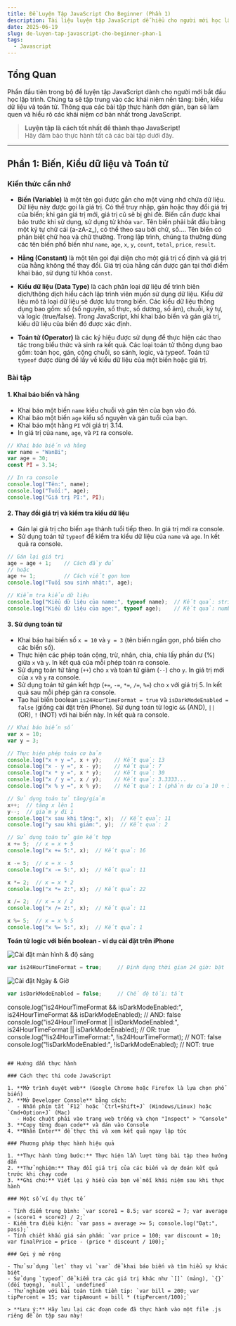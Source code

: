 ```yaml
---
title: Đề Luyện Tập JavaScript Cho Beginner (Phần 1)
description: Tài liệu luyện tập JavaScript dễ hiểu cho người mới học lập trình với các bài tập cơ bản về biến, kiểu dữ liệu và toán tử, sử dụng tên biến phổ biến.
date: 2025-06-19
slug: de-luyen-tap-javascript-cho-beginner-phan-1
tags:
  - Javascript
---
```


## Tổng Quan

Phần đầu tiên trong bộ đề luyện tập JavaScript dành cho người mới bắt đầu học lập trình. Chúng ta sẽ tập trung vào các khái niệm nền tảng: biến, kiểu dữ liệu và toán tử. Thông qua các bài tập thực hành đơn giản, bạn sẽ làm quen và hiểu rõ các khái niệm cơ bản nhất trong JavaScript.

> **Luyện tập là cách tốt nhất để thành thạo JavaScript!**  
> Hãy đảm bảo thực hành tất cả các bài tập dưới đây.

---

## Phần 1: Biến, Kiểu dữ liệu và Toán tử

### Kiến thức cần nhớ

- **Biến (Variable)** là một tên gọi được gắn cho một vùng nhớ chứa dữ liệu. Dữ liệu này được gọi là giá trị. Có thể truy nhập, gán hoặc thay đổi giá trị của biến; khi gán giá trị mới, giá trị cũ sẽ bị ghi đè. Biến cần được khai báo trước khi sử dụng, sử dụng từ khóa `var`. Tên biến phải bắt đầu bằng một ký tự chữ cái (a-zA-z_), có thể theo sau bởi chữ, số.... Tên biến có phân biệt chữ hoa và chữ thường. Trong lập trình, chúng ta thường dùng các tên biến phổ biến như `name`, `age`, `x`, `y`, `count`, `total`, `price`, `result`.

- **Hằng (Constant)** là một tên gọi đại diện cho một giá trị cố định và giá trị của hằng không thể thay đổi. Giá trị của hằng cần được gán tại thời điểm khai báo, sử dụng từ khóa `const`.

- **Kiểu dữ liệu (Data Type)** là cách phân loại dữ liệu để trình biên dịch/thông dịch hiểu cách lập trình viên muốn sử dụng dữ liệu. Kiểu dữ liệu mô tả loại dữ liệu sẽ được lưu trong biến. Các kiểu dữ liệu thông dụng bao gồm: số (số nguyên, số thực, số dương, số âm), chuỗi, ký tự, và logic (true/false). Trong JavaScript, khi khai báo biến và gán giá trị, kiểu dữ liệu của biến đó được xác định.

- **Toán tử (Operator)** là các ký hiệu được sử dụng để thực hiện các thao tác trong biểu thức và sinh ra kết quả. Các loại toán tử thông dụng bao gồm: toán học, gán, cộng chuỗi, so sánh, logic, và typeof. Toán tử `typeof` được dùng để lấy về kiểu dữ liệu của một biến hoặc giá trị.

### Bài tập

#### 1. Khai báo biến và hằng

- Khai báo một biến `name` kiểu chuỗi và gán tên của bạn vào đó.
- Khai báo một biến `age` kiểu số nguyên và gán tuổi của bạn.
- Khai báo một hằng `PI` với giá trị 3.14.
- In giá trị của `name`, `age`, và `PI` ra console.

```javascript
// Khai báo biến và hằng
var name = "WanBi";
var age = 30;
const PI = 3.14;

// In ra console
console.log("Tên:", name);
console.log("Tuổi:", age);
console.log("Giá trị PI:", PI);
```

#### 2. Thay đổi giá trị và kiểm tra kiểu dữ liệu

- Gán lại giá trị cho biến `age` thành tuổi tiếp theo. In giá trị mới ra console.
- Sử dụng toán tử `typeof` để kiểm tra kiểu dữ liệu của `name` và `age`. In kết quả ra console.

```javascript
// Gán lại giá trị
age = age + 1;    // Cách đầy đủ
// hoặc 
age += 1;         // Cách viết gọn hơn
console.log("Tuổi sau sinh nhật:", age);

// Kiểm tra kiểu dữ liệu
console.log("Kiểu dữ liệu của name:", typeof name);  // Kết quả: string
console.log("Kiểu dữ liệu của age:", typeof age);    // Kết quả: number
```

#### 3. Sử dụng toán tử

- Khai báo hai biến số `x = 10` và `y = 3` (tên biến ngắn gọn, phổ biến cho các biến số).
- Thực hiện các phép toán cộng, trừ, nhân, chia, chia lấy phần dư (%) giữa `x` và `y`. In kết quả của mỗi phép toán ra console.
- Sử dụng toán tử tăng (`++`) cho `x` và toán tử giảm (`--`) cho `y`. In giá trị mới của `x` và `y` ra console.
- Sử dụng toán tử gán kết hợp (`+=`, `-=`, `*=`, `/=`, `%=`) cho `x` với giá trị 5. In kết quả sau mỗi phép gán ra console.
- Tạo hai biến boolean `is24HourTimeFormat = true` và `isDarkModeEnabled = false` (giống cài đặt trên iPhone). Sử dụng toán tử logic `&&` (AND), `||` (OR), `!` (NOT) với hai biến này. In kết quả ra console.

```javascript
// Khai báo biến số
var x = 10;
var y = 3;

// Thực hiện phép toán cơ bản
console.log("x + y =", x + y);    // Kết quả: 13
console.log("x - y =", x - y);    // Kết quả: 7
console.log("x * y =", x * y);    // Kết quả: 30
console.log("x / y =", x / y);    // Kết quả: 3.3333...
console.log("x % y =", x % y);    // Kết quả: 1 (phần dư của 10 ÷ 3)

// Sử dụng toán tử tăng/giảm
x++;  // tăng x lên 1
y--;  // giảm y đi 1
console.log("x sau khi tăng:", x);  // Kết quả: 11
console.log("y sau khi giảm:", y);  // Kết quả: 2

// Sử dụng toán tử gán kết hợp
x += 5;  // x = x + 5
console.log("x += 5:", x);  // Kết quả: 16

x -= 5;  // x = x - 5
console.log("x -= 5:", x);  // Kết quả: 11

x *= 2;  // x = x * 2
console.log("x *= 2:", x);  // Kết quả: 22

x /= 2;  // x = x / 2
console.log("x /= 2:", x);  // Kết quả: 11

x %= 5;  // x = x % 5
console.log("x %= 5:", x);  // Kết quả: 1
```

**Toán tử logic với biến boolean - ví dụ cài đặt trên iPhone**

![Cài đặt màn hình & độ sáng](./cai-dat-man-hinh-va-do-sang.jpg)

```javascript
var is24HourTimeFormat = true;     // Định dạng thời gian 24 giờ: bật
```

![Cài đặt Ngày & Giờ](./cai-dat-ngay-va-gio.jpg)

```javascript
var isDarkModeEnabled = false;     // Chế độ tối: tắt
```

console.log("is24HourTimeFormat && isDarkModeEnabled:", is24HourTimeFormat && isDarkModeEnabled);  // AND: false
console.log("is24HourTimeFormat || isDarkModeEnabled:", is24HourTimeFormat || isDarkModeEnabled);  // OR: true
console.log("!is24HourTimeFormat:", !is24HourTimeFormat);  // NOT: false
console.log("!isDarkModeEnabled:", !isDarkModeEnabled);    // NOT: true
```

## Hướng dẫn thực hành

### Cách thực thi code JavaScript

1. **Mở trình duyệt web** (Google Chrome hoặc Firefox là lựa chọn phổ biến)
2. **Mở Developer Console** bằng cách:
   - Nhấn phím tắt `F12` hoặc `Ctrl+Shift+J` (Windows/Linux) hoặc `Cmd+Option+J` (Mac)
   - Hoặc chuột phải vào trang web trống và chọn "Inspect" > "Console"
3. **Copy từng đoạn code** và dán vào Console
4. **Nhấn Enter** để thực thi và xem kết quả ngay lập tức

### Phương pháp thực hành hiệu quả

1. **Thực hành từng bước:** Thực hiện lần lượt từng bài tập theo hướng dẫn
2. **Thử nghiệm:** Thay đổi giá trị của các biến và dự đoán kết quả trước khi chạy code
3. **Ghi chú:** Viết lại ý hiểu của bạn về mỗi khái niệm sau khi thực hành

### Một số ví dụ thực tế

- Tính điểm trung bình: `var score1 = 8.5; var score2 = 7; var average = (score1 + score2) / 2;`
- Kiểm tra điều kiện: `var pass = average >= 5; console.log("Đạt:", pass);`
- Tính chiết khấu giá sản phẩm: `var price = 100; var discount = 10; var finalPrice = price - (price * discount / 100);`

### Gợi ý mở rộng

- Thử sử dụng `let` thay vì `var` để khai báo biến và tìm hiểu sự khác biệt
- Sử dụng `typeof` để kiểm tra các giá trị khác như `[]` (mảng), `{}` (đối tượng), `null`, `undefined`
- Thử nghiệm với bài toán tính tiền tip: `var bill = 200; var tipPercent = 15; var tipAmount = bill * (tipPercent/100);`

> **Lưu ý:** Hãy lưu lại các đoạn code đã thực hành vào một file .js riêng để ôn tập sau này!